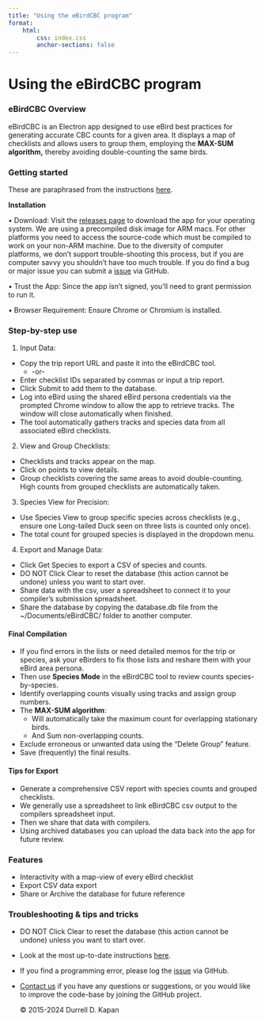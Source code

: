```yaml
---
title: "Using the eBirdCBC program"
format: 
    html:
        css: index.css
        anchor-sections: false
---
```


# Using the eBirdCBC program

### **eBirdCBC Overview**

eBirdCBC is an Electron app designed to use eBird best practices for generating accurate CBC counts for a given area. It displays a map of checklists and allows users to group them, employing the **MAX-SUM algorithm,** thereby avoiding double-counting the same birds.

### Getting started

These are paraphrased from the instructions [here](https://github.com/ddkapan/eBirdCBC/blob/main/README.md#ebirdcbc).

**Installation**

• Download: Visit the [releases page](https://github.com/ddkapan/eBirdCBC/releases/) to download the app for your operating system. We are using a precompiled disk image for ARM macs. For other platforms you need to access the source-code which must be compiled to work on your non-ARM machine. Due to the diversity of computer platforms, we don't support trouble-shooting this process, but if you are computer savvy you shouldn't have too much trouble. If you do find a bug or major issue you can submit a [issue](https://github.com/ddkapan/eBirdCBC/issues) via GitHub.

• Trust the App: Since the app isn’t signed, you’ll need to grant permission to run it.

• Browser Requirement: Ensure Chrome or Chromium is installed.

### Step-by-step use

1.  Input Data:

-   Copy the trip report URL and paste it into the eBirdCBC tool.
    -   -or-
-   Enter checklist IDs separated by commas or input a trip report.
-   Click Submit to add them to the database.
-   Log into eBird using the shared eBird persona credentials via the prompted Chrome window to allow the app to retrieve tracks. The window will close automatically when finished.
-   The tool automatically gathers tracks and species data from all associated eBird checklists.

2.  View and Group Checklists:

-   Checklists and tracks appear on the map.
-   Click on points to view details.
-   Group checklists covering the same areas to avoid double-counting. High counts from grouped checklists are automatically taken.

3.  Species View for Precision:

-   Use Species View to group specific species across checklists (e.g., ensure one Long-tailed Duck seen on three lists is counted only once).
-   The total count for grouped species is displayed in the dropdown menu.

4.  Export and Manage Data:

-   Click Get Species to export a CSV of species and counts.
-   DO NOT Click Clear to reset the database (this action cannot be undone) unless you want to start over.
-   Share data with the csv, user a spreadsheet to connect it to your compiler's submission spreadsheet.
-   Share the database by copying the database.db file from the \~/Documents/eBirdCBC/ folder to another computer.

#### Final Compilation

-   If you find errors in the lists or need detailed memos for the trip or species, ask your eBirders to fix those lists and reshare them with your eBird area persona.
-   Then use **Species Mode** in the eBirdCBC tool to review counts species-by-species.
-   Identify overlapping counts visually using tracks and assign group numbers.
-   The **MAX-SUM algorithm**:
    -   Will automatically take the maximum count for overlapping stationary birds.
    -   And Sum non-overlapping counts.
-   Exclude erroneous or unwanted data using the "Delete Group" feature.
-   Save (frequently) the final results.

#### Tips for Export

-   Generate a comprehensive CSV report with species counts and grouped checklists.
-   We generally use a spreadsheet to link eBirdCBC csv output to the compilers spreadsheet input.
-   Then we share that data with compilers.
-   Using archived databases you can upload the data back into the app for future review.

### Features

-   Interactivity with a map-view of every eBird checklist
-   Export CSV data export
-   Share or Archive the database for future reference

### Troubleshooting & tips and tricks

-   DO NOT Click Clear to reset the database (this action cannot be undone) unless you want to start over.
-   Look at the most up-to-date instructions [here](https://github.com/ddkapan/eBirdCBC/blob/main/README.md#ebirdcbc).
-   If you find a programming error, please log the [issue](https://github.com/ddkapan/eBirdCBC/issues) via GitHub.
-   [Contact us](contact.qmd) if you have any questions or suggestions, or you would like to improve the code-base by joining the GitHub project.

    © 2015-2024 Durrell D. Kapan
